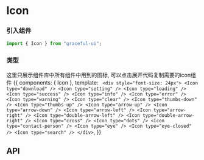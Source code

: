 

<Meta title="通用|Icon 图标" component={Icon} />

# Icon

### 引入组件

```js
import { Icon } from "graceful-ui";
```

### 类型

这里只展示组件库中所有组件中用到的图标, 可以点击展开代码复制需要的icon组件
<Preview>
  <Story name="type 类型">
    {{
      components: { Icon },
      template: `
        <div style="font-size: 24px">
          <Icon type="download" />
          <Icon type="setting" />
          <Icon type="loading" />
          <Icon type="success" />
          <Icon type="info" />
          <Icon type="error" />
          <Icon type="warning" />
          <Icon type="clear" />
          <Icon type="thumbs-down" />
          <Icon type="thumbs-up" />
          <Icon type="arrow-up" />
          <Icon type="arrow-down" />
          <Icon type="arrow-left" />
          <Icon type="arrow-right" />
          <Icon type="double-arrow-left" />
          <Icon type="double-arrow-right" />
          <Icon type="cross" />
          <Icon type="dots" />
          <Icon type="contact-person" />
          <Icon type="eye" />
          <Icon type="eye-closed" />
          <Icon type="search" />
        </div>`,
    }}
  </Story>
</Preview>

## API

<Props of={Icon} />

